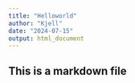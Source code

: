 ```yaml
---
title: "Helloworld"
author: "Kjell"
date: "2024-07-15"
output: html_document
---
```

## This is a markdown file